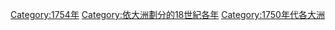 [[Category:1754年|Category:1754年]]
[[Category:依大洲劃分的18世紀各年|Category:依大洲劃分的18世紀各年]]
[[Category:1750年代各大洲|Category:1750年代各大洲]]